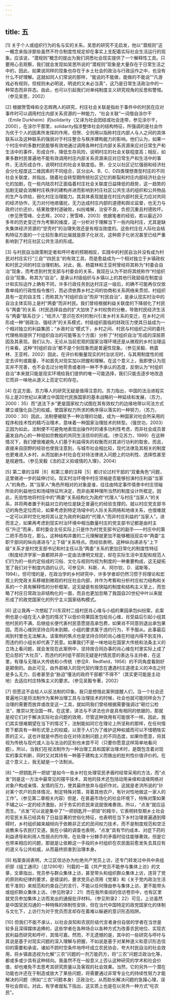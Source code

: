 ```yaml
---
---
---
```

title: 五
---

[1] 关于个人或组织行为的名与实的关系，吴思的研究不无启发，他以“潜规则”这一概念来指涉那些虽然不符合制度性规定却在事实上支配着实际社会生活运行的现象。应该说，“潜规则”概念的提出为我们洞悉社会现实提供了一个解释性工具。只要用心去观察，我们就会发现如吴思所说的“潜规则”现象是大量存在于日常生活之中的，因此，如果说同样的现象也存在于乡土社会的政治与行政运作之中，也没有什么不好理解。这就如同人们常说的那样，“能说的不能做，能做的不能说”“凡游戏必有规则，但规则未必明说，明说的又未必当真”，这乃是日常生活政治中的一种常态而非异态。由此，也可以引起我们对单纯制度主义研究视角的反思和警惕。（参见吴思，2002）

[2] 根据贺雪峰和仝志辉两人的研究，村庄社会关联是指处于事件中的村民在应对事件时可以调用村庄内部关系资源的一种能力，“社会关联”一词借自涂尔干（Emile Durkheim）的solidarity（又译为社会团结或社会连带，参见涂尔干，2000），在涂尔干那里，solidarity指涉整体社会的结构特征，所强调的是社会作为优于个人的因素所发挥的作用，但贺、仝则用以指称村庄内部人与人之间的具体联系以及这种联系的强弱对于村庄整合与秩序建构能力的影响。他们认为，如果一个村庄中的多数村民能够有效地通过调用各种村庄内部关系资源来应对日常生产和生活中的事件，形成合作，降低生存风险，说明村庄的社会关联程度高；相反，如果多数村民普遍地不能有效调用村庄内部关系资源来应对日常生产和生活中的事件，无法形成合作，说明村庄的社会关联度低。贺、仝又以社区记忆强弱和经济社会分化程度这二维因素的不同组合，区分出A、B、C、D四类理想类型村庄的不同社会关联度，并指出，随着社会转型期传统社区记忆的断裂和村庄内部经济社会分化的加剧，在一些内陆农村正面临着村庄社会关联度日益降低的趋势，这一趋势的加剧无疑会消解村庄秩序的建构并进而影响到村庄社区公共生活的组织和公共物品的生产与供给，弱化村庄治理能力。其具体表现就是在村庄内部村民无力应对共同的经济协作，无力对付地痞骚扰，无力达成村庄内部的道德和舆论监督，也无力与政府讨价还价，结果致使村道破败，纠纷难解，治安不良，负担沉重且村德败坏。（参见贺雪峰、仝志辉，2002；贺雪峰，2003）依据笔者的经验，若以最近20多年的历史变迁作为考察的维度，这一分析对于理解当下一些内陆村庄，尤其是缺失集体经济资源的“空壳村”的治理失效还是有相当效度的。这些村庄在人际社会结构特征方面的一个比较形象的比喻就是原子化状况，这种原子化状况甚至已经严重影响到了村庄社区公共生活的形成。

[3] 与村民自治政策制定者和呼吁者的预期相反，实践中的村民自治并没有成为村民对村庄实行“三自”“四民主”的有效工具，而是愈益成为一个相对独立于乡镇政权和村民之间的村庄治理机制。对此，我、杨震林和王亚柯曾经将其称为“村委会自治”现象，而考虑到村党支部与村委会的关系，我现在认为不妨将其统称作“村组织自治”现象。称其为“自治”，是承认村级组织与乡镇以上的其他行政层级在制度设计和实际运作上确有不同，许多行政任务到达村庄这一级后，的确不可能再仅仅依靠单纯的行政性指令推行，而必须依靠乡村之间的协商和关系网络来贯彻，村组织具有一定的自主性；而称其为“村组织自治”而非“村民自治”，是承认现实村治中的自治主体实际上是村“两委”而非村民。我们曾经根据利益关联度的下降弱化了村民与“两委”的关系（村民选择自由的扩大加快了乡村权势的分散，导致村民经济生活与“两委”联系日少；“经济人”意识在农村的勃兴引发乡村关系的变迁，在乡村之间形成一种“弱政治、强经济”的关系模式，村级组织面临的财政压力使其日益成为一个相对独立的利益集团；“乡政村治”模式下，乡村之间、村民与村组织之间的委托代理格局提供了村组织自治的可能等五个方面）分析了“村组织自治”形成的深层原因及其表现。我们认为，无论从当前宏观的国家治理环境还是从微观的乡村治理运行来看，这种“村组织自治”都不是个别现象而是普遍性现象。（参见吴毅、杨震林、王亚柯，2002）因此，在评价和衡量现实的村治状况时，与其用制度性的规定去评判或裁量，不如首先对现实加以把握和理解。在这个意义上，我即使认为现实并不完善，也不会去过分地苛责或者持一种不予承认的态度，反倒认为“村组织自治”本来就只能是现实环境给我们提供的唯一可能选择，我们只能去逐步地改造它而非一味地从道义上否定它的存在。

[4] 在这方面，苏力等人的研究无疑是值得注意的。苏力指出，中国的法治进程实际上是20世纪以来建立中国现代民族国家的基本战略的一种延续和发展，（苏力，2000：35）而“送法下乡”更是国家权力试图在其有效权力的边缘地带以司法方式建立或强化自己的权威，使国家权力所求的秩序得以落实的一种努力，（苏力，2000：30）因此，法制便被赋予一种治理的功能，成为一种国家对社会所采用的程序和技术性的精巧治理术，意味着一种国家治理技术的转型。（强世功，2003）正因为如此，法制便不可避免地表现出操作时的诸多功利性考虑，而非社会成员普遍发自内心的一种视如宗教般的共同生活信仰的形成。（参见苏力，1999）在这种情况下，我们便很难避免人们基于利益得失的权衡而对其进行功利的取舍。而且，直接来自田野的经验也使我注意到，与城市社会相比较，现代法律及其相关的制度也更难进入乡村，从而加剧乡村社会在对待法律进入问题上的功利性、选择性甚至是规避性。（参见吴毅《法的正义抑或情的入理》，2004）

[5] 第二章的注释［6］和第三章的注释［5］都讨论过村干部的“双重角色”问题，这里做进一步的延伸讨论。现实村治环境中村庄领袖是否能够扮演村庄利益“当家人”的角色，其“当家人”角色所相对的对象是谁，往往由特定事件情景中村庄领袖所处的利益地位和场域特征所决定，而非由某种理所当然的制度设计所框定。因此，先验性地将村庄中的“两委”关系结构化为政府“代理人”与村庄“当家人”的关系，并将两者置于利益对立的地位是缺乏普遍化的经验支撑的。就以村庄党支部书记的角色定位而论，如果考虑到特定场域中的人际关系网络和地缘关系，也很难就一定可以非时空化地将其认定为政府利益的“代理人”而非村庄利益的“当家人”。进而言之，如果再考虑到现实村治环境中相当数量村庄的党支部书记都是由村主任“升迁”而来，即村委会主任实际上只是作为村党支部书记的副手——村庄中的第二把手而存在，那么，这种结构并置的二元理解就更加不能够概括现实中“两委”主职干部间的纵向递进与“上下级”关系特点。而经验表明，这种纵向递进与“上下级”关系才是村党支部书记和村主任以及“两委”关系的更加日常化的制度性特征（制度经济学家一直都把并非一定由法律明文规定，却在实际生活中支配和规范人们行为的一些约定俗成的习俗、文化与规则均视为制度的一种重要构成，这无疑拓宽了我们对于制度内涵的认识。可参见R．科斯、A．阿尔钦、D．诺斯等，1994）。但可惜的是，在政治学的乡村研究中，许多学者却仍然习惯于将理论和宏观上的党政关系移植到微观的村庄社会内部，并作为考察和分析村庄权力结构和关系的一个具有解释性的分析框架，这无疑是有些狭隘的制度和结构主义至上，而忽略了村庄日常政治非结构化的一面，而且也更加忽略了我国自20世纪中叶以来就形成了的政党国家化的列宁主义国家结构模式。

[6] 这让我再一次想起了川东双村二组村民肖心维与小组的果园承包纠纷案，此案例也是小组在无人承包的情况下以低价将果园发包给肖心维，肖受益后引起小组其他村民的不满，后继组长便代表村民意愿提高承包费，如果肖不同意则退出承包果园。而肖心维则坚持合同未到期，小组的要求属于违约行为，不予服从。此事最后闹到村里也无法解决。该案例的焦点也是坚持合同的肖心维在村组内得不到支持，而违约的小组长却代表了民意。如果我们不是一味地站在国家大传统和法条主义的立场上看问题，就会发现在此案例中，坚持按合同办事的肖心维在村里实际上成了犯众怒的“大社员”，而违约的村组干部则无疑是村情民意的表达与主持者，在这里，有理与无理从大传统和小传统（参见R．Redfield，1956）的不同角度看刚好是颠倒的。由此可见，由外部植入的现代契约理念在遭遇村庄道德主义的冲击之时是多么无力，后者甚至会“胁迫”懂法的政府干部都“不得不”（其实更可能是主动地）去适应村庄特殊主义的要求。（参见吴毅专著，2002）

[7] 但愿这不会给人以反法制的印象。我只是想借此案例提醒人们，当一个社会还普遍地只是将法制作为某种治理工具与治理技术的时候，社会也就可能同样会为了治理的需要而放弃或改变这一工具，就如同我们曾经根据需要强调过“砸烂公检法”，推崇以党治国一样。在这里，讲法与不讲法也许是具有相同的依据的，那就是视它们对于解决实际社会问题的效用，尽管这种效用有可能很不一样。因此，我们其实很难期望在当下的情况下，法制能如同它在理论上所坚称的那样，在任何情势下都具有一种形式至上的权威，以至于人们为了维护这种权威而可以不惜牺牲实质的正义。这也许就是中西社会在对待法制问题上的不同态度，如果你愿意，将其视为传统与现代或人治与法治的区别也未尝不可（只要你愿意这样简单地看问题）。所以，当我们在视法制作为一种治理工具和国家治理术时，是既包含着对现实的事实判断，同时又对其持有一种基于建构主义而做出的批判性价值评价的。在这个意义上，我无疑是一个法制派。

[8] “一把钥匙开一把锁”是如今一些乡村在处理官民矛盾时经常采用的方法，而“点发”则是这一方法中最常见的摆平技术，其他的技术还包括动用亲缘和谊缘网络对对象户构成亲情、友情的压力，使其最终放弃与组织作对。这就是老洪所说的“针对某个农户的具体情况，制定特殊对策，背着其他农户，有针对性地做这一家人的工作”。（参见第二章相关内容）但是，在普遍市场化的社会环境下，特殊对策如果不辅之以一定的经济激励，对于务实的农民来说就很难奏效。所以，“点发”就应运而生。“点发”可以说是集中了“一把钥匙开一把锁”的精华，它表明转型期乡土社会的官民关系已经具有了日益显著的世俗化特征，也表明在当下乡村治理普遍遇到障碍时，乡村组织越来越倾向于依赖非正式的民间权力技术，而不是制度规范和空泛说教来与农民打交道。我在小镇的调查也表明，“点发”具有节约成本、对症下药的利益诱导和利用人性弱点的作用，在处理十分棘手的矛盾时往往能够奏效。但是它也带来相应的问题，那就是让依赖这一手段的乡村组织在农民面前愈发失去其应有的道义与公共权威，从而最终损害到治理本身。

[9] 档案查阅表明，大江区信访办为杜绝共产党员上访，还专门转发过中共中央组织部《组工通讯》（总1290号）刊载的一篇《共产党员不能参与集体上访》的文章，文章指出，党员参与群众集体上访，甚至带头和组织群众集体上访，违背了党的原则和纪律的要求，是错误的，要求党员必须用《党章》和《关于党内政治生活若干准则》来规范和约束自己的言行，不能以任何理由参与集体上访，更不能带头或组织群众集体上访。（参见附录2：21）而在我所查阅的信访卷宗中，也有区里就党员参加集体上访而发出的通报批评材料。（参见附录2：22）可见，上访虽然是中国官民沟通的一种特殊的体制性安排，但在当代中国特定的政党国家化的体制与文化下，上访行为对于党员而言却存在着难以躲避的意识形态陷阱。

[10] 但我们不能不承认，以社会良知和农民阶级代言者身份自居的学者在当世是较多且深得媒体追捧的，这些学者在各种场合以各种方式为改善农民地位、实现农民利益而研究和呼吁，其情可嘉。然而，不无遗憾的是，其中的一些研究与呼吁与其说是基于对现实问题的深入理解与把握，不如说是基于对某种道义和意识形态信仰的需要和承诺，诸如不顾时空条件地呼吁成立农民协会，夸大村民自治的社会效用，将乡镇直选视为化解“三农”问题的一剂万能药方，将“三农”问题泛政治化等，都或多或少具有这种倾向。我虽然不在一般意义上否认这种研究的学术和社会价值，却也难免不去思考其研究质量以及客观的社会效果。当然，它的另外一个潜在功能也许还在于制造或放大了某些问题，将需要通过非常专业化的持续性努力才能解决的问题（例如“三农”问题本身）泛政治化，从而助长解决问题的急躁心理，误导社会舆论。对此，有学者就私下指出，这实质上也是在以另外一种方式“吃农民”。